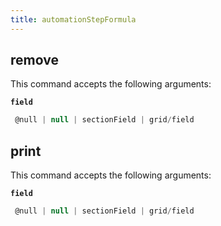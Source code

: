 ```yaml
---
title: automationStepFormula
---
```


## remove

This command accepts the following arguments:

**`field`**
```js filename="type"
 @null | null | sectionField | grid/field
```

## print

This command accepts the following arguments:

**`field`**
```js filename="type"
 @null | null | sectionField | grid/field
```

